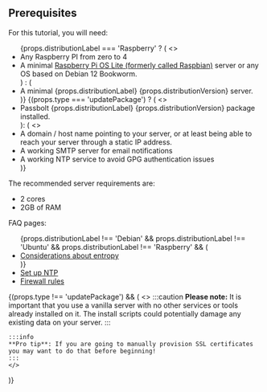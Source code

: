  ## Prerequisites

<div>
    For this tutorial, you will need:
    <ul>
        {props.distributionLabel === 'Raspberry' ? (
            <>
                <li>Any Raspberry PI from zero to 4</li>
                <li>A minimal <a href="https://www.raspberrypi.com/software/operating-systems/">Raspberry Pi OS Lite (formerly called Raspbian)</a> server or any OS based on Debian 12 Bookworm.</li>
            </>
        ) : (
            <li>A minimal {props.distributionLabel} {props.distributionVersion} server.</li>
        )}
        {(props.type === 'updatePackage') ? (
            <>
                <li>Passbolt {props.distributionLabel} {props.distributionVersion} package installed.</li>
            </>
        ): (
            <>
                <li>A domain / host name pointing to your server, or at least being able to reach your server through a static IP address.</li>
                <li>A working SMTP server for email notifications</li>
                <li>A working NTP service to avoid GPG authentication issues</li>
            </>
        )}
    </ul>
</div>



The recommended server requirements are:
- 2 cores
- 2GB of RAM

FAQ pages:

<div>
    <ul>
        {props.distributionLabel !== 'Debian' && props.distributionLabel !== 'Ubuntu' && props.distributionLabel !== 'Raspberry' && (
            <li><a href={"https://help.passbolt.com/faq/hosting/why-haveged-virtual-env"}>Considerations about entropy</a></li>
        )}
    <li><a href={"https://help.passbolt.com/faq/hosting/set-up-ntp"}>Set up NTP</a></li>
    <li><a href={"https://help.passbolt.com/faq/hosting/firewall-rules"}>Firewall rules</a></li>
    </ul>
</div>

{(props.type !== 'updatePackage') && (
    <>
    :::caution
    **Please note:** It is important that you use a vanilla server with no other services or tools already installed on it. The install scripts could potentially damage any existing data on your server.
    :::

    :::info
    **Pro tip**: If you are going to manually provision SSL certificates you may want to do that before beginning!
    :::
    </>
)}